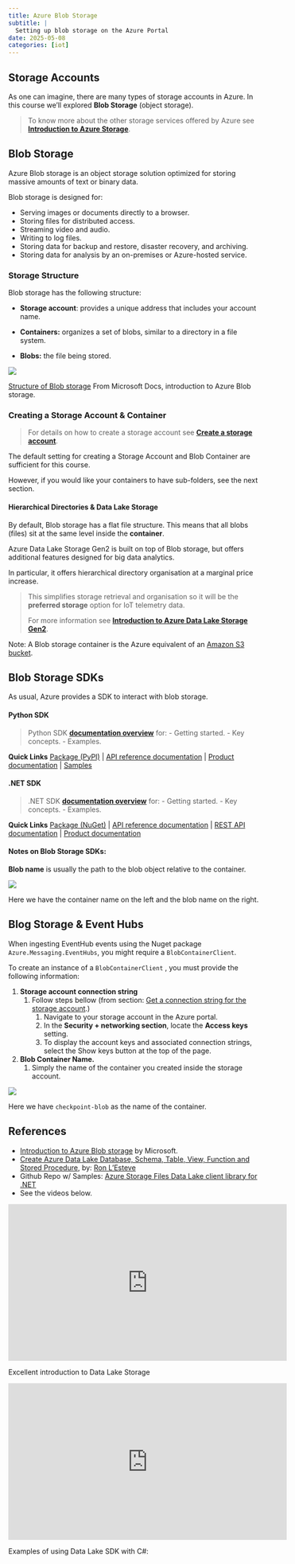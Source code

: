 ```yaml
---
title: Azure Blob Storage
subtitle: | 
  Setting up blob storage on the Azure Portal
date: 2025-05-08
categories: [iot]
---
```


## Storage Accounts

As one can imagine, there are many types of storage accounts in Azure. In this course we'll explored **Blob Storage** (object storage).

> To know more about the other storage services offered by Azure see **[Introduction to Azure Storage](https://docs.microsoft.com/en-us/azure/storage/common/storage-introduction#main)**.

## Blob Storage

Azure Blob storage is an object storage solution optimized for storing massive amounts of text or binary data.

Blob storage is designed for:

-   Serving images or documents directly to a browser.
-   Storing files for distributed access.
-   Streaming video and audio.
-   Writing to log files.
-   Storing data for backup and restore, disaster recovery, and archiving.
-   Storing data for analysis by an on-premises or Azure-hosted service.

### Storage Structure

Blob storage has the following structure:

- **Storage account**: provides a unique address that includes your account name.

- **Containers:** organizes a set of blobs, similar to a directory in a file system.

- **Blobs:** the file being stored.

::: {#fig-blob-structure}

![](assets/blob-structure.png)

[Structure of Blob storage](https://docs.microsoft.com/en-us/azure/storage/blobs/storage-blobs-introduction)
From Microsoft Docs, introduction to Azure Blob storage.

:::


### Creating a Storage Account & Container

> For details on how to create a storage account see **[Create a storage account](https://docs.microsoft.com/en-us/azure/storage/common/storage-account-create?toc=%2Fazure%2Fstorage%2Fblobs%2Ftoc.json&tabs=azure-portal)**.

The default setting for creating a Storage Account and Blob Container are sufficient for this course.

However, if you would like your containers to have sub-folders, see the next section.


#### Hierarchical Directories & Data Lake Storage

By default, Blob storage has a flat file structure. This means that all blobs (files) sit at the same level inside the **container**.

Azure Data Lake Storage Gen2 is built on top of Blob storage, but offers additional features designed for big data analytics.

In particular, it offers hierarchical directory organisation at a marginal price increase.

> This simplifies storage retrieval and organisation so it will be the **preferred storage** option for IoT telemetry data.
>
> For more information see [**Introduction to Azure Data Lake Storage Gen2**](https://docs.microsoft.com/en-us/azure/storage/blobs/data-lake-storage-introduction).

Note: A Blob storage container is the Azure equivalent of an [Amazon S3 bucket](https://docs.aws.amazon.com/AmazonS3/latest/userguide/GetStartedWithS3.html).


## Blob Storage SDKs

As usual, Azure provides a SDK to interact with blob storage.

#### Python SDK
> Python SDK **[documentation overview](https://docs.microsoft.com/en-us/python/api/overview/azure/storage-blob-readme?view=azure-python)** for:
>- Getting started.
>- Key concepts.
>- Examples.

**Quick Links**
[Package (PyPI)](https://pypi.org/project/azure-storage-blob/) | [API reference documentation](https://aka.ms/azsdk-python-storage-blob-ref) | [Product documentation](https://docs.microsoft.com/en-us/azure/storage/) | [Samples](https://github.com/Azure/azure-sdk-for-python/tree/azure-storage-blob_12.11.0/sdk/storage/azure-storage-blob/samples)

#### .NET SDK
> .NET SDK **[documentation overview](https://docs.microsoft.com/en-us/dotnet/api/overview/azure/storage.files.datalake-readme?view=azure-dotnet)** for:
>- Getting started.
>- Key concepts.
>- Examples.

**Quick Links**
[Package (NuGet)](https://www.nuget.org/packages/Azure.Storage.Files.DataLake/) | [API reference documentation](https://docs.microsoft.com/en-us/dotnet/api/azure.storage.files.datalake) | [REST API documentation](https://docs.microsoft.com/en-us/rest/api/storageservices/datalakestoragegen2/filesystem) | [Product documentation](https://docs.microsoft.com/en-us/azure/storage/blobs/?toc=/azure/storage/blobs/toc.json)


#### Notes on Blob Storage SDKs:

**Blob name** is usually the path to the blob object relative to the container.

::: {#fig-blob-name}

![](assets/blob-name.png)

Here we have the container name on the left and the blob name on the right.

:::


## Blog Storage & Event Hubs

When ingesting EventHub events using the Nuget package `Azure.Messaging.EventHubs`, you might require a `BlobContainerClient`.

To create an instance of a  `BlobContainerClient` , you must provide the following information:

1. **Storage account connection string**
	1. Follow steps bellow (from section: [Get a connection string for the storage account](https://learn.microsoft.com/en-us/azure/storage/common/storage-account-get-info?tabs=portal#get-a-connection-string-for-the-storage-account).)
		1. Navigate to your storage account in the Azure portal.
		2. In the **Security + networking section**, locate the **Access keys** setting.
		3. To display the account keys and associated connection strings, select the Show keys button at the top of the page.

2. **Blob Container Name.**
	1. Simply the name of the container you created inside the storage account.

::: {#fig-blob-container-name}

![](assets/blob-container-name.png)

Here we have `checkpoint-blob` as the name of the container.

:::

## References

- [Introduction to Azure Blob storage](https://docs.microsoft.com/en-us/azure/storage/blobs/storage-blobs-introduction) by Microsoft.
- [Create Azure Data Lake Database, Schema, Table, View, Function and Stored Procedure](https://www.mssqltips.com/sqlservertip/5891/create-azure-data-lake-database-schema-table-view-function-and-stored-procedure/), by: [Ron L'Esteve](https://www.mssqltips.com/sqlserverauthor/329/ron-lesteve/ "author profile for Ron L'Esteve")
- Github Repo w/ Samples: [Azure Storage Files Data Lake client library for .NET](https://github.com/Azure/azure-sdk-for-net/tree/main/sdk/storage/Azure.Storage.Files.DataLake)
- See the videos below.

::: {#fig-data-lake-storage}

<iframe width="560" height="315" src="https://www.youtube.com/embed/2uSkjBEwwq0" title="YouTube video player" frameborder="0" allow="accelerometer; autoplay; clipboard-write; encrypted-media; gyroscope; picture-in-picture" allowfullscreen></iframe>

Excellent introduction to Data Lake Storage

:::

::: {#fig-data-lake-sdk}

<iframe width="560" height="315" src="https://www.youtube.com/embed/JZWaWAU548g" title="YouTube video player" frameborder="0" allow="accelerometer; autoplay; clipboard-write; encrypted-media; gyroscope; picture-in-picture" allowfullscreen></iframe>

Examples of using Data Lake SDK with C#:
:::

